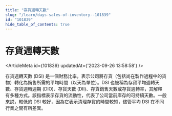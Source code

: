 ```yaml
---
title: "存貨週轉天數"
slug: "/learn/days-sales-of-inventory--101839"
id: "101839"
hide_table_of_contents: true
---
```



# 存貨週轉天數

<ArticleMeta id={101839} updatedAt={'2023-09-26 13:58:58'} />
<div className='border-solid border-b border-t-0 my-4 border-[var(--ifm-color-gray-300)]' />

存貨週轉天數 (DSI) 是一個財務比率，表示公司將存貨（包括尚在製作過程中的貨物）轉化為銷售所需的平均時間（以天為單位）。DSI 也被稱為存貨平均週轉天數、存貨週轉週期 (DIO)、存貨天數 (DII)、存貨銷售天數或存貨週轉率，其解釋有多種方式。該指標表示存貨的流動性，代表了公司當前庫存的可持續天數。一般來説，較低的 DSI 較好，因為它表示清理存貨的時間較短，儘管平均 DSI 在不同行業之間有所差異。
